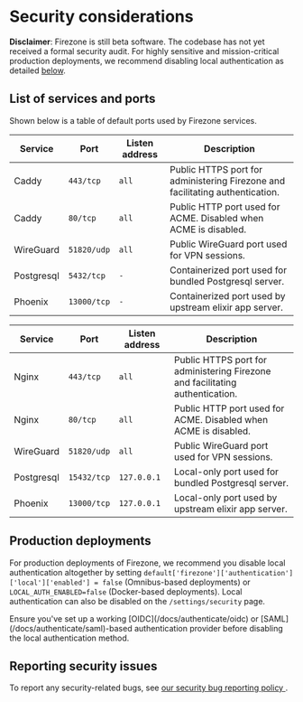 
# Security considerations

**Disclaimer**: Firezone is still beta software. The codebase has not yet
received a formal security audit. For highly sensitive and mission-critical
production deployments, we recommend disabling local authentication as detailed
[below](#production-deployments).

## List of services and ports

Shown below is a table of default ports used by Firezone services.

<TabsGroup>
<TabsItem title="Docker" active>

| Service    | Port        | Listen address | Description                                                                   |
| ---------- | ----------- | -------------- | ----------------------------------------------------------------------------- |
| Caddy      | `443/tcp`   | `all`          | Public HTTPS port for administering Firezone and facilitating authentication. |
| Caddy      | `80/tcp`    | `all`          | Public HTTP port used for ACME. Disabled when ACME is disabled.               |
| WireGuard  | `51820/udp` | `all`          | Public WireGuard port used for VPN sessions.                                  |
| Postgresql | `5432/tcp`  | `-`            | Containerized port used for bundled Postgresql server.                        |
| Phoenix    | `13000/tcp` | `-`            | Containerized port used by upstream elixir app server.                        |

</TabsItem>
<TabsItem title="Omnibus">

| Service    | Port        | Listen address | Description                                                                   |
| ---------- | ----------- | -------------- | ----------------------------------------------------------------------------- |
| Nginx      | `443/tcp`   | `all`          | Public HTTPS port for administering Firezone and facilitating authentication. |
| Nginx      | `80/tcp`    | `all`          | Public HTTP port used for ACME. Disabled when ACME is disabled.               |
| WireGuard  | `51820/udp` | `all`          | Public WireGuard port used for VPN sessions.                                  |
| Postgresql | `15432/tcp` | `127.0.0.1`    | Local-only port used for bundled Postgresql server.                           |
| Phoenix    | `13000/tcp` | `127.0.0.1`    | Local-only port used by upstream elixir app server.                           |

</TabsItem>
</TabsGroup>

## Production deployments

For production deployments of Firezone, we recommend you disable local
authentication altogether by setting
`default['firezone']['authentication']['local']['enabled'] = false`
(Omnibus-based deployments) or `LOCAL_AUTH_ENABLED=false` (Docker-based
deployments). Local authentication can also be disabled on the
`/settings/security` page.

<Alert color="warning">
  Ensure you've set up a working [OIDC](/docs/authenticate/oidc) or
  [SAML](/docs/authenticate/saml)-based authentication provider before disabling
  the local authentication method.
</Alert>

## Reporting security issues

To report any security-related bugs, see
[our security bug reporting policy ](https://github.com/firezone/firezone/blob/master/SECURITY.md).
